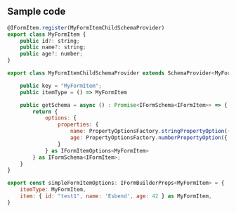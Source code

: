 <h2>Sample code</h2>  


```js
@IFormItem.register(MyFormItemChildSchemaProvider)
export class MyFormItem {
    public id?: string;
    public name?: string;
    public age?: number;
}
```

```js
export class MyFormItemChildSchemaProvider extends SchemaProvider<MyFormItem> {

    public key = "MyFormItem";
    public itemType = () => MyFormItem

    public getSchema = async () : Promise<IFormSchema<IFormItem>> => {
        return {
            options: {
                properties: {
                    name: PropertyOptionsFactory.stringPropertyOption({ displayName: "This name" }),
                    age: PropertyOptionsFactory.numberPropertyOption({ displayName: "This age" }),
                } 
            } as IFormItemOptions<MyFormItem>
        } as IFormSchema<IFormItem>;
    }
}
```

```js
export const simpleFormItemOptions: IFormBuilderProps<MyFormItem> = {
    itemType: MyFormItem,
    item: { id: "test1", name: 'Esbend', age: 42 } as MyFormItem,
}
```

